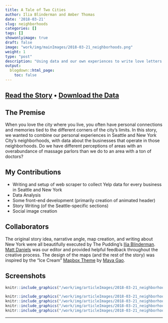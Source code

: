 ```yaml
---
title: A Tale of Two Cities
author: Ilia Blinderman and Amber Thomas
date: '2018-03-21'
slug: neighborhoods
categories: []
tags: []
showonlyimage: true
draft: false
image: "work/img/mainImages/2018-03-21_neighborhoods.png"
weight: 1
type: "post"
description: "Using data and our own experiences to write love letters to the cities we call home."
output:
  blogdown::html_page:
    toc: false
---
```


## [Read the Story](https://pudding.cool/2018/03/neighborhoods/) &bull; [Download the Data](https://github.com/polygraph-cool/data/tree/master/neighborhoods)

## The Premise

When you love the city where you live, you often have personal connections and memories tied to the different corners of the city's limits. In this story, we wanted to combine our personal experiences in Seattle and New York City's neighborhoods, with data about the businesses that operate in those neighborhoods. Do we have different perceptions of areas with an overabundance of massage parlors than we do to an area with a ton of doctors?  

## My Contributions

* Writing and setup of web scraper to collect Yelp data for every business in Seattle and New York
* Data Analysis
* Some front-end development (primarily creation of animated header)
* Story Writing (of the Seattle-specific sections)
* Social image creation

## Collaborators

The original story idea, narrative angle, map creation, and writing about New York were all beautifully executed by The Pudding's [Ilia Blinderman](https://twitter.com/iliablinderman). [Matt Daniels](https://twitter.com/matthewfdaniels) was our editor and provided helpful feedback throughout the creative process. The design of the maps (and the rest of the story) was inspired by the "Ice Cream" [Mapbox Theme](https://www.mapbox.com/designer-maps/#ice-cream) by [Maya Gao](https://twitter.com/mayaqgao).

## Screenshots

```r
knitr::include_graphics("/work/img/articleImages/2018-03-21_neighborhoods_img/neighborhoods_video.gif")
```

```r
knitr::include_graphics("/work/img/articleImages/2018-03-21_neighborhoods_img/neighborhoods_1.png")
knitr::include_graphics("/work/img/articleImages/2018-03-21_neighborhoods_img/neighborhoods_2.png")
knitr::include_graphics("/work/img/articleImages/2018-03-21_neighborhoods_img/neighborhoods_3.png")
knitr::include_graphics("/work/img/articleImages/2018-03-21_neighborhoods_img/neighborhoods_4.png")
```
---


